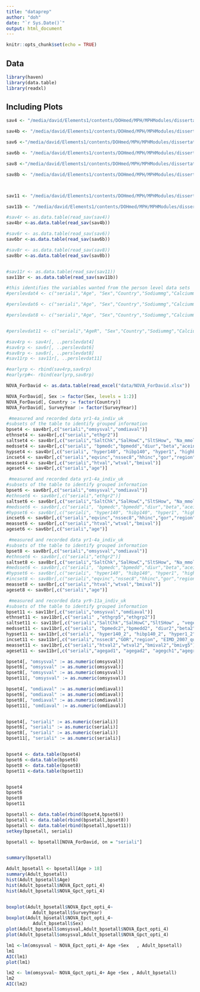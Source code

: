 ```yaml
---
title: "dataprep"
author: "doh"
date: "`r Sys.Date()`"
output: html_document
---
```


```r
knitr::opts_chunk$set(echo = TRUE)
```

## Data


```r
library(haven)
library(data.table)
library(readxl)
```

## Including Plots



```r
sav4 <- "/media/david/Elements1/contents/DOHmed/MPH/MPHModules/dissertation/alternativequant/upfnabp/data/UKDA-6533-spss/spss/spss25/ndns_rp_yr1-4a_personleveldietarydata_uk_v2.sav"

sav4b <- "/media/david/Elements1/contents/DOHmed/MPH/MPHModules/dissertation/alternativequant/upfnabp/data/UKDA-6533-spss/spss/spss25/ndns_rp_yr1-4a_indiv_uk.sav"

sav6 <-"/media/david/Elements1/contents/DOHmed/MPH/MPHModules/dissertation/alternativequant/upfnabp/data/UKDA-6533-spss/spss/spss25/ndns_rp_yr5-6a_personleveldietarydata_v2.sav"

sav6b <- "/media/david/Elements1/contents/DOHmed/MPH/MPHModules/dissertation/alternativequant/upfnabp/data/UKDA-6533-spss/spss/spss25/ndns_rp_yr5-6a_indiv.sav"

sav8 <-"/media/david/Elements1/contents/DOHmed/MPH/MPHModules/dissertation/alternativequant/upfnabp/data/UKDA-6533-spss/spss/spss25/ndns_rp_yr7-8a_personleveldietarydata.sav"

sav8b <- "/media/david/Elements1/contents/DOHmed/MPH/MPHModules/dissertation/alternativequant/upfnabp/data/UKDA-6533-spss/spss/spss25/ndns_rp_yr7-8a_indiv.sav"



sav11 <- "/media/david/Elements1/contents/DOHmed/MPH/MPHModules/dissertation/alternativequant/upfnabp/data/UKDA-6533-spss/spss/spss25/ndns_rp_yr9-11a_personleveldietarydata_uk_20210831.sav"

sav11b <- "/media/david/Elements1/contents/DOHmed/MPH/MPHModules/dissertation/alternativequant/upfnabp/data/UKDA-6533-spss/spss/spss25/ndns_rp_yr9-11a_indiv_20211020.sav"

#sav4r <- as.data.table(read_sav(sav4))
sav4br <-as.data.table(read_sav(sav4b))

#sav6r <- as.data.table(read_sav(sav6))
sav6br <-as.data.table(read_sav(sav6b))

#sav8r <- as.data.table(read_sav(sav8))
sav8br <-as.data.table(read_sav(sav8b))


#sav11r <- as.data.table(read_sav(sav11))
sav11br <- as.data.table(read_sav(sav11b))
```



```r
#this identifies the variables wanted from the person level data sets
#perslevdat4 <- c("seriali","Age", "Sex","Country","Sodiummg","Calciummg","VitaminDµg","TotalEMJ", "Totalsugarsg","Glucoseg","Sucroseg","Fructoseg","Lactoseg","SOFTDRINKSLOWCALORIE","SOFTDRINKSNOTLOWCALORIE", "TEACOFFEEANDWATER")

#perslevdat6 <- c("seriali","Age", "Sex","Country","Sodiummg","Calciummg","VitaminDµg","TotalEMJ", "Totalsugarsg","Glucoseg","Sucroseg","Fructoseg","Lactoseg","SOFTDRINKSLOWCALORIE","SOFTDRINKSNOTLOWCALORIE", "TEACOFFEEANDWATER")

#perslevdat8 <- c("seriali","Age", "Sex","Country","Sodiummg","Calciummg","VitaminDµg","TotalEMJ", "Totalsugarsg","Glucoseg","Sucroseg","Fructoseg","Lactoseg","SOFTDRINKSLOWCALORIE","SOFTDRINKSNOTLOWCALORIE", "TEACOFFEEANDWATER")


#perslevdat11 <- c("seriali","AgeR", "Sex","Country","Sodiummg","Calciummg","VitaminDµg","TotalEMJ", "Totalsugarsg","Glucoseg","Sucroseg","Fructoseg","Lactoseg","SOFTDRINKSLOWCALORIE","SOFTDRINKSNOTLOWCALORIE", "TEACOFFEEANDWATER")

#sav4rp <- sav4r[, ..perslevdat4]
#sav6rp <- sav6r[, ..perslevdat6]
#sav8rp <- sav8r[, ..perslevdat8]
#sav11rp <- sav11r[, ..perslevdat11]

#earlyrp <- rbind(sav4rp,sav6rp)
#earlyrp#<- rbind(earlyrp,sav8rp)

NOVA_ForDavid <- as.data.table(read_excel("data/NOVA_ForDavid.xlsx"))

NOVA_ForDavid[, Sex := factor(Sex, levels = 1:2)]
NOVA_ForDavid[, Country := factor(Country)]
NOVA_ForDavid[, SurveyYear := factor(SurveyYear)]

```


```r
 #measured and recorded data yr1-4a_indiv_uk 
#subsets of the table to identify grouped information
bpset4 <- sav4br[,c("seriali","omsysval","omdiaval")]
ethnset4 <- sav4br[,c("seriali","ethgr2")]
saltset4 <- sav4br[,c("seriali","SaltChk","SalHowC","SltSHow", "Na_mmol", "Na_mmol_Corrected" ,"Na_mmol_24h_4_10CLAIM", "Na_mmol_24h_4_10CLAIM_Corrected" ,"vegetarn")]
medsset4 <- sav4br[,c("seriali", "bpmedc","bpmedd","diur","beta","aceinh", "calciumb","obpdrug")]
hypset4 <- sav4br[,c("seriali", "hyper140", "hibp140", "hyper1", "highbp1")]
incset4 <- sav4br[,c("seriali","eqvinc","nssec8","hhinc","gor","region", "EIMD_2007_quintile","EIMD_2010_quintile","EIMD_2015_quintile","EducFin")]
measset4 <- sav4br[,c("seriali","htval","wtval","bmival")]
ageset4 <- sav4br[,c("seriali","age")]
```

```r
 #measured and recorded data yr1-4a_indiv_uk 
#subsets of the table to identify grouped information
bpset6 <- sav6br[,c("seriali","omsysval","omdiaval")]
#ethnset6 <- sav6br[,c("seriali","ethgr2")]
saltset6 <- sav6br[,c("seriali","SaltChk","SalHowC","SltSHow", "Na_mmol", "Na_mmol_Corrected" ,"Na_mmol_24h_4_10CLAIM", "Na_mmol_24h_4_10CLAIM_Corrected" ,"vegetarn")]
#medsset6 <- sav6br[,c("seriali", "bpmedc","bpmedd","diur","beta","aceinh", "calciumb","obpdrug")]
#hypset6 <- sav6br[,c("seriali", "hyper140", "hibp140", "hyper1", "highbp1")]
incset6 <- sav6br[,c("seriali","eqvinc","nssec8","hhinc","gor","region", "EIMD_2007_quintile","EIMD_2010_quintile","EIMD_2015_quintile","EducFin")]
measset6 <- sav6br[,c("seriali","htval","wtval","bmival")]
ageset6 <- sav6br[,c("seriali","age")]
```


```r
 #measured and recorded data yr1-4a_indiv_uk 
#subsets of the table to identify grouped information
bpset8 <- sav8br[,c("seriali","omsysval","omdiaval")]
#ethnset6 <- sav6br[,c("seriali","ethgr2")]
saltset8 <- sav8br[,c("seriali","SaltChk","SalHowC","SltSHow", "Na_mmol", "Na_mmol_Corrected" ,"Na_mmol_24h_4_10CLAIM", "Na_mmol_24h_4_10CLAIM_Corrected" ,"vegetarn")]
#medsset6 <- sav6br[,c("seriali", "bpmedc","bpmedd","diur","beta","aceinh", "calciumb","obpdrug")]
#hypset6 <- sav6br[,c("seriali", "hyper140", "hibp140", "hyper1", "highbp1")]
#incset8 <- sav8br[,c("seriali","eqvinc","nssec8","hhinc","gor","region", "EIMD_2007_quintile","EIMD_2010_quintile","EIMD_2015_quintile","EducFin")]
measset8 <- sav8br[,c("seriali","htval","wtval","bmival")]
ageset8 <- sav8br[,c("seriali","age")]
```


```r
 #measured and recorded data yr9-11a_indiv_uk 
#subsets of the table to identify grouped information
bpset11 <- sav11br[,c("seriali","omsysval","omdiaval")]
ethnset11 <- sav11br[,c("seriali" ,"ethgrp5","ethgrp2")]
saltset11 <- sav11br[,c("seriali","SaltChk","SalHowC","SltSHow" , "vegetarn")]
medsset11 <- sav11br[,c("seriali", "bpmedc2","bpmedd2", "diur2","beta2","aceinh2", "calciumb2","obpdrug2","PregNowB")]
hypset11 <- sav11br[,c("seriali", "hyper140_2", "hibp140_2", "hyper1_2", "highbp1_2")]
incset11 <- sav11br[,c("seriali","nssec8","GOR","region", "EIMD_2007_quintile","EIMD_2010_quintile","EIMD_2015_quintile","educfinh")]
measset11 <- sav11br[,c("seriali","htval2","wtval2","bmival2","bmivg5")]
ageset11 <- sav11br[,c("seriali","agegad1", "agegad2", "agegch1","agegr1","AgeR")]
```



```r
bpset4[, "omsysval" := as.numeric(omsysval)]
bpset6[, "omsysval" := as.numeric(omsysval)]
bpset8[, "omsysval" := as.numeric(omsysval)]
bpset11[, "omsysval" := as.numeric(omsysval)]

bpset4[, "omdiaval" := as.numeric(omdiaval)]
bpset6[, "omdiaval" := as.numeric(omdiaval)]
bpset8[, "omdiaval" := as.numeric(omdiaval)]
bpset11[, "omdiaval" := as.numeric(omdiaval)]


bpset4[, "seriali" := as.numeric(seriali)]
bpset6[, "seriali" := as.numeric(seriali)]
bpset8[, "seriali" := as.numeric(seriali)]
bpset11[, "seriali" := as.numeric(seriali)]



```


```r
bpset4 <- data.table(bpset4)
bpset6 <-data.table(bpset6)
bpset8 <- data.table(bpset8)
bpset11 <-data.table(bpset11)


bpset4 
bpset6 
bpset8 
bpset11 

bpsetall <- data.table(rbind(bpset4,bpset6))
bpsetall <- data.table(rbind(bpsetall,bpset8))
bpsetall <- data.table(rbind(bpsetall,bpset11))
setkey(bpsetall, seriali)

bpsetall <- bpsetall[NOVA_ForDavid, on = "seriali"]



```


```r
summary(bpsetall)

Adult_bpsetall <- bpsetall[Age > 18]
summary(Adult_bpsetall)
hist(Adult_bpsetall$Age)
hist(Adult_bpsetall$NOVA_Epct_opti_4)
hist(Adult_bpsetall$NOVA_Gpct_opti_4)


boxplot(Adult_bpsetall$NOVA_Epct_opti_4~
          Adult_bpsetall$SurveyYear)
boxplot(Adult_bpsetall$NOVA_Epct_opti_4~
          Adult_bpsetall$Sex)
plot(Adult_bpsetall$omsysval,Adult_bpsetall$NOVA_Epct_opti_4)
plot(Adult_bpsetall$omsysval,Adult_bpsetall$NOVA_Gpct_opti_4)
```



```r
lm1 <-lm(omsysval ~ NOVA_Epct_opti_4+ Age +Sex   , Adult_bpsetall)
lm1
AIC(lm1)
plot(lm1)

lm2 <- lm(omsysval~ NOVA_Gpct_opti_4+ Age +Sex , Adult_bpsetall)
lm2
AIC(lm2)

```
